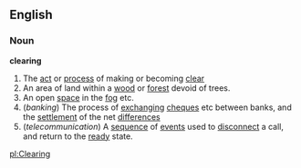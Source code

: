 ==English==
===Noun===
'''clearing'''
#The [[act]] or [[process]] of making or becoming [[clear]]
#An area of land within a [[wood]] or [[forest]] devoid of trees.
#An open [[space]] in the [[fog]] etc.
#(''banking'') The process of [[exchange|exchanging]] [[cheque]]s etc between banks, and the [[settlement]] of the net [[difference]]s
#(''telecommunication'')  A [[sequence]] of [[event]]s used to [[disconnect]] a call, and return to the [[ready]] state.

[[pl:Clearing]]
